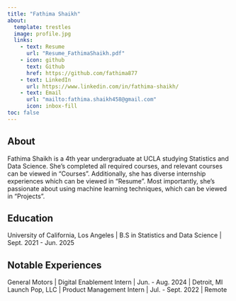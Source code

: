 ```yaml
---
title: "Fathima Shaikh"
about:
  template: trestles
  image: profile.jpg
  links:
    - text: Resume
      url: "Resume_FathimaShaikh.pdf"
    - icon: github
      text: Github
      href: https://github.com/fathima877
    - text: LinkedIn
      url: https://www.linkedin.com/in/fathima-shaikh/
    - text: Email
      url: "mailto:fathima.shaikh458@gmail.com"
      icon: inbox-fill
toc: false
---
```

## About

Fathima Shaikh is a 4th year undergraduate at UCLA studying Statistics and Data Science. She's completed all required courses, and relevant courses can be viewed in "Courses". Additionally, she has diverse internship experiences which can be viewed in "Resume". Most importantly, she's passionate about using machine learning techniques, which can be viewed in "Projects". 

## Education

University of California, Los Angeles | B.S in Statistics and Data Science | Sept. 2021 - Jun. 2025

## Notable Experiences

General Motors | Digital Enablement Intern | Jun. - Aug. 2024 | Detroit, MI
Launch Pop, LLC | Product Management Intern | Jul. - Sept. 2022 | Remote

